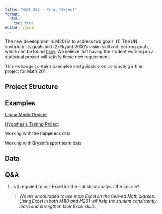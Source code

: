 ```yaml
---
title: "Math 201 - Final Project"
format: 
  html:
    toc: true
editor: visual
---
```


The new development is M201 is to address two goals: (1) The UN sustainability goals and (2) Bryant 2030's vision skill and learning goals, which can be found [here](gen_ed.pdf). We believe that having the student working on a statistical project will satisfy these new requirement.

This webpage contains examples and guideline on conducting a final project for Math 201.

## Project Structure

## Examples

[Linear Model Project](project3.html)

[Hypothesis Testing Project](project1.html)

Working with the happiness data

Working with Bryant's sport team data

## Data

## Q&A

1.  Is it required to use Excel for the statistical analysis the course?

    -   *We are encouraged to use more Excel on the Gen-ed Math classes. Using Excel in both M110 and M201 will help the student consistently learn and strengthen their Excel skills.*
